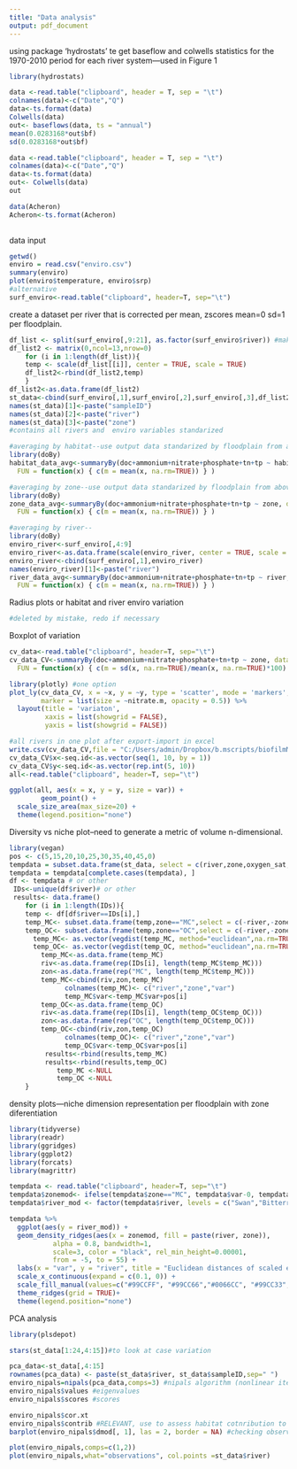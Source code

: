 ```yaml
---
title: "Data analysis"
output: pdf_document
---
```

using package 'hydrostats' te get baseflow and colwells statistics for the 1970-2010 period for each river system---used in Figure 1
```r
library(hydrostats)
```
```r
data <-read.table("clipboard", header = T, sep = "\t")
colnames(data)<-c("Date","Q")
data<-ts.format(data)
Colwells(data)
out<- baseflows(data, ts = "annual")
mean(0.0283168*out$bf)
sd(0.0283168*out$bf)
```

```r
data <-read.table("clipboard", header = T, sep = "\t")
colnames(data)<-c("Date","Q")
data<-ts.format(data)
out<- Colwells(data)
out

data(Acheron)
Acheron<-ts.format(Acheron)
                   
```

data input
```r
getwd()
enviro = read.csv("enviro.csv")
summary(enviro)
plot(enviro$temperature, enviro$srp)
#alternative
surf_enviro<-read.table("clipboard", header=T, sep="\t")
```

create a dataset per river that is corrected per mean, zscores mean=0 sd=1 per floodplain.
```r
df_list <- split(surf_enviro[,9:21], as.factor(surf_enviro$river)) #make sure rivers are alphabetically organized
df_list2 <- matrix(0,ncol=13,nrow=0)
    for (i in 1:length(df_list)){ 
    temp <- scale(df_list[[i]], center = TRUE, scale = TRUE)
    df_list2<-rbind(df_list2,temp)
    } 
df_list2<-as.data.frame(df_list2) 
st_data<-cbind(surf_enviro[,1],surf_enviro[,2],surf_enviro[,3],df_list2)
names(st_data)[1]<-paste("sampleID")
names(st_data)[2]<-paste("river")
names(st_data)[3]<-paste("zone")
#contains all rivers and  enviro variables standarized 
```
```r
#averaging by habitat--use output data standarized by floodplain from above
library(doBy)
habitat_data_avg<-summaryBy(doc+ammonium+nitrate+phosphate+tn+tp ~ habitat, data = st_data,
  FUN = function(x) { c(m = mean(x, na.rm=TRUE)) } )
```
```r
#averaging by zone--use output data standarized by floodplain from above
library(doBy)
zone_data_avg<-summaryBy(doc+ammonium+nitrate+phosphate+tn+tp ~ zone, data = st_data,
  FUN = function(x) { c(m = mean(x, na.rm=TRUE)) } )
```
```r
#averaging by river--
library(doBy)
enviro_river<-surf_enviro[,4:9]
enviro_river<-as.data.frame(scale(enviro_river, center = TRUE, scale = TRUE))
enviro_river<-cbind(surf_enviro[,1],enviro_river)
names(enviro_river)[1]<-paste("river")
river_data_avg<-summaryBy(doc+ammonium+nitrate+phosphate+tn+tp ~ river, data = enviro_river,
  FUN = function(x) { c(m = mean(x, na.rm=TRUE)) } )
```

Radius plots or habitat and river enviro variation
```r
#deleted by mistake, redo if necessary
```

Boxplot of variation 
```r
cv_data<-read.table("clipboard", header=T, sep="\t")
cv_data_CV<-summaryBy(doc+ammonium+nitrate+phosphate+tn+tp ~ zone, data = st_data, #using st_data for zone and habitat
  FUN = function(x) { c(m = sd(x, na.rm=TRUE)/mean(x, na.rm=TRUE)*100) } )
```
```r
library(plotly) #one option
plot_ly(cv_data_CV, x = ~x, y = ~y, type = 'scatter', mode = 'markers',
        marker = list(size = ~nitrate.m, opacity = 0.5)) %>%
  layout(title = 'variaton',
         xaxis = list(showgrid = FALSE),
         yaxis = list(showgrid = FALSE))
```
```r
#all rivers in one plot after export-import in excel
write.csv(cv_data_CV,file = "C:/Users/admin/Dropbox/b.mscripts/biofilmMARC/Datasets/working datasets/cv_data_CV.csv")
cv_data_CV$x<-seq.id<-as.vector(seq(1, 10, by = 1))
cv_data_CV$y<-seq.id<-as.vector(rep.int(5, 10))
all<-read.table("clipboard", header=T, sep="\t")
```
```r
ggplot(all, aes(x = x, y = y, size = var)) +
        geom_point() +
  scale_size_area(max_size=20) +
  theme(legend.position="none")
```

Diversity vs niche plot--need to generate a metric of volume n-dimensional. 
```r
library(vegan)
pos <- c(5,15,20,10,25,30,35,40,45,0)
tempdata = subset.data.frame(st_data, select = c(river,zone,oxygen_sat,temperature,doc,ammonium,nitrate,phosphate,tn,tp))
tempdata = tempdata[complete.cases(tempdata), ]
df <- tempdata # or other
 IDs<-unique(df$river)# or other
 results<- data.frame()
    for (i in 1:length(IDs)){ 
    temp <- df[df$river==IDs[i],]
    temp_MC<- subset.data.frame(temp,zone=="MC",select = c(-river,-zone))
    temp_OC<- subset.data.frame(temp,zone=="OC",select = c(-river,-zone))
      temp_MC<- as.vector(vegdist(temp_MC, method="euclidean",na.rm=TRUE))
      temp_OC<- as.vector(vegdist(temp_OC, method="euclidean",na.rm=TRUE))
        temp_MC<-as.data.frame(temp_MC)
        riv<-as.data.frame(rep(IDs[i], length(temp_MC$temp_MC)))
        zon<-as.data.frame(rep("MC", length(temp_MC$temp_MC)))
        temp_MC<-cbind(riv,zon,temp_MC)
              colnames(temp_MC)<- c("river","zone","var")
              temp_MC$var<-temp_MC$var+pos[i]
        temp_OC<-as.data.frame(temp_OC)
        riv<-as.data.frame(rep(IDs[i], length(temp_OC$temp_OC)))
        zon<-as.data.frame(rep("OC", length(temp_OC$temp_OC)))
        temp_OC<-cbind(riv,zon,temp_OC)
              colnames(temp_OC)<- c("river","zone","var")
              temp_OC$var<-temp_OC$var+pos[i]
         results<-rbind(results,temp_MC)
         results<-rbind(results,temp_OC)
            temp_MC <-NULL
            temp_OC <-NULL
    }

```

density plots---niche dimension representation per floodplain with zone diferentiation
```r
library(tidyverse)
library(readr)
library(ggridges)
library(ggplot2)
library(forcats)
library(magrittr)
```
```r
tempdata <- read.table("clipboard", header=T, sep="\t")
tempdata$zonemod<- ifelse(tempdata$zone=="MC", tempdata$var-0, tempdata$var+0)
tempdata$river_mod <- factor(tempdata$river, levels = c("Swan","Bitterroot","Clark fork","Boulder","Madison","Big Hole","Big Horn", "Tongue", "Missouri", "Milk"))

tempdata %>%
  ggplot(aes(y = river_mod)) +
  geom_density_ridges(aes(x = zonemod, fill = paste(river, zone)), 
           alpha = 0.8, bandwidth=1, 
           scale=3, color = "black", rel_min_height=0.00001,
           from = -5, to = 55) +
  labs(x = "var", y = "river", title = "Euclidean distances of scaled environmental variables") +
  scale_x_continuous(expand = c(0.1, 0)) +
  scale_fill_manual(values=c("#99CCFF", "#99CC66","#0066CC", "#99CC33","#99CCFF", "#99CC66","#99CCFF", "#99CC66", "#0066CC", "#99CC33","#0066CC", "#99CC33","#99CCFF", "#99CC66","#0066CC", "#99CC33","#0066CC", "#99CC33","#99CCFF", "#99CC66"))+
  theme_ridges(grid = TRUE)+
  theme(legend.position="none")
```

PCA analysis
```r
library(plsdepot)

stars(st_data[1:24,4:15])#to look at case variation

pca_data<-st_data[,4:15]
rownames(pca_data) <- paste(st_data$river, st_data$sampleID,sep=" ")
enviro_nipals=nipals(pca_data,comps=3) #nipals algorithm (nonlinear iteration of PArtial Least Squares)
enviro_nipals$values #eigenvalues
enviro_nipals$scores #scores

enviro_nipals$cor.xt
enviro_nipals$contrib #RELEVANT, use to assess habitat cotnribution to total var?
barplot(enviro_nipals$dmod[, 1], las = 2, border = NA) #checking observed-predicted

plot(enviro_nipals,comps=c(1,2))
plot(enviro_nipals,what="observations", col.points =st_data$river)
``` 

